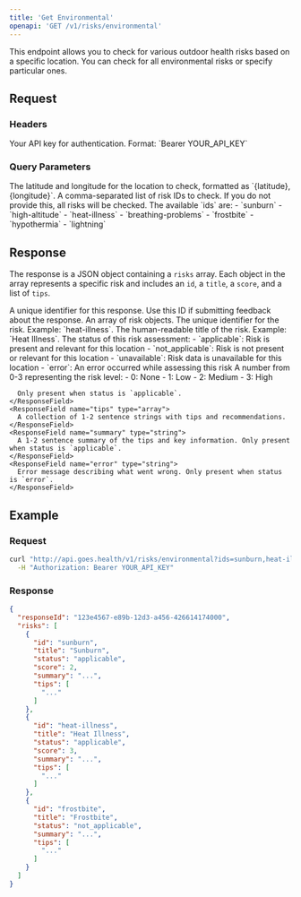 ```yaml
---
title: 'Get Environmental'
openapi: 'GET /v1/risks/environmental'
---
```


This endpoint allows you to check for various outdoor health risks based on a specific location. You can check for all environmental risks or specify particular ones.

## Request

### Headers

<ParamField header="Authorization" type="string" required>
  Your API key for authentication. Format: `Bearer YOUR_API_KEY`
</ParamField>

### Query Parameters

<ParamField query="location" type="string" required>
  The latitude and longitude for the location to check, formatted as `{latitude},{longitude}`.
</ParamField>

<ParamField query="ids" type="string">
  A comma-separated list of risk IDs to check. If you do not provide this, all risks will be checked.
  The available `ids` are:
  - `sunburn`
  - `high-altitude`
  - `heat-illness`
  - `breathing-problems`
  - `frostbite`
  - `hypothermia`
  - `lightning`
</ParamField>

## Response

The response is a JSON object containing a `risks` array. Each object in the array represents a specific risk and includes an `id`, a `title`, a `score`, and a list of `tips`.

<ResponseField name="responseId" type="string">
  A unique identifier for this response. Use this ID if submitting feedback about the response.
</ResponseField>

<ResponseField name="risks" type="array">
  An array of risk objects.
  <Expandable title="child attributes">
    <ResponseField name="id" type="string">
      The unique identifier for the risk. Example: `heat-illness`.
    </ResponseField>
    <ResponseField name="title" type="string">
      The human-readable title of the risk. Example: `Heat Illness`.
    </ResponseField>
    <ResponseField name="status" type="enum">
      The status of this risk assessment:
      - `applicable`: Risk is present and relevant for this location
      - `not_applicable`: Risk is not present or relevant for this location  
      - `unavailable`: Risk data is unavailable for this location
      - `error`: An error occurred while assessing this risk
    </ResponseField>
    <ResponseField name="score" type="number">
      A number from 0-3 representing the risk level:
      - 0: None
      - 1: Low
      - 2: Medium
      - 3: High
      
      Only present when status is `applicable`.
    </ResponseField>
    <ResponseField name="tips" type="array">
      A collection of 1-2 sentence strings with tips and recommendations.
    </ResponseField>
    <ResponseField name="summary" type="string">
      A 1-2 sentence summary of the tips and key information. Only present when status is `applicable`.
    </ResponseField>
    <ResponseField name="error" type="string">
      Error message describing what went wrong. Only present when status is `error`.
    </ResponseField>
  </Expandable>
</ResponseField>


## Example

### Request

```bash
curl "http://api.goes.health/v1/risks/environmental?ids=sunburn,heat-illness,frostbite&location=34.0522,-118.2437" \
  -H "Authorization: Bearer YOUR_API_KEY"
```

### Response

```json
{
  "responseId": "123e4567-e89b-12d3-a456-426614174000",
  "risks": [
    {
      "id": "sunburn",
      "title": "Sunburn",
      "status": "applicable",
      "score": 2,
      "summary": "...",
      "tips": [
        "..."
      ]
    },
    {
      "id": "heat-illness",
      "title": "Heat Illness",
      "status": "applicable",
      "score": 3,
      "summary": "...",
      "tips": [
        "..."
      ]
    },
    {
      "id": "frostbite",
      "title": "Frostbite",
      "status": "not_applicable",
      "summary": "...",
      "tips": [
        "..."
      ]
    }
  ]
}
```